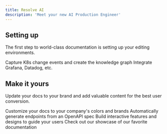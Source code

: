 ```yaml
---
title: Resolve AI
description: 'Meet your new AI Production Engineer'
---
```


## Setting up

The first step to world-class documentation is setting up your editing environments.

<CardGroup cols={2}>
  <Card
    title="Deploy the Resolve satellite"
    icon="container-storage"
    color="#222222"
    href="/getting-started/satellite"
  >
    Capture K8s change events and create the knowledge graph
  </Card>
  <Card
    title="Add your Observability Tool"
    icon="image"
    href="/getting-started/o11y-tool"
  >
    Integrate Grafana, Datadog, etc.
  </Card>
</CardGroup>

## Make it yours

Update your docs to your brand and add valuable content for the best user conversion.

<CardGroup cols={2}>
  <Card
    title="Customize Style"
    icon="palette"
    href="https://mintlify.com/docs/settings/global"
  >
    Customize your docs to your company's colors and brands
  </Card>
  <Card
    title="Reference APIs"
    icon="code"
    href="https://mintlify.com/docs/api-playground/openapi"
  >
    Automatically generate endpoints from an OpenAPI spec
  </Card>
  <Card
    title="Add Components"
    icon="screwdriver-wrench"
    href="https://mintlify.com/docs/components/accordion"
  >
    Build interactive features and designs to guide your users
  </Card>
  <Card
    title="Get Inspiration"
    icon="stars"
    href="https://mintlify.com/customers"
  >
    Check out our showcase of our favorite documentation
  </Card>
</CardGroup>
